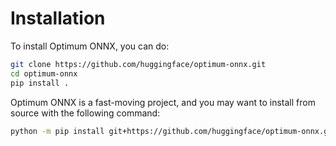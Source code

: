 <!--Copyright 2025 The HuggingFace Team. All rights reserved.

Licensed under the Apache License, Version 2.0 (the "License"); you may not use this file except in compliance with
the License. You may obtain a copy of the License at

http://www.apache.org/licenses/LICENSE-2.0

Unless required by applicable law or agreed to in writing, software distributed under the License is distributed on
an "AS IS" BASIS, WITHOUT WARRANTIES OR CONDITIONS OF ANY KIND, either express or implied. See the License for the
specific language governing permissions and limitations under the License.
-->

# Installation


To install Optimum ONNX, you can do:

```bash
git clone https://github.com/huggingface/optimum-onnx.git
cd optimum-onnx
pip install .
```

Optimum ONNX is a fast-moving project, and you may want to install from source with the following command:


```bash
python -m pip install git+https://github.com/huggingface/optimum-onnx.git
```
